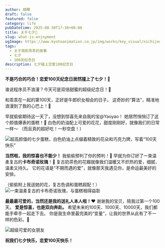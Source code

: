 ```yaml
---
author: 楠稞
draft: false
featured: false
category: life
pubDatetime: 2025-08-30T17:36+08:00
title: 关于七夕🌈
slug: what-is-enjoyment
ogImage: https://www.kyotoanimation.co.jp/img/works/key_visual/nichijou.jpg
tags:
  - 关于我和乖乖的故事
  - 七夕
  - 100天纪念日
description: 七夕碰上恋爱100纪念日
---
```



**不是巧合的巧合！恋爱100天纪念日居然撞上了七夕！💖**

谁说程序员不浪漫？今天可是双倍甜蜜的超级纪念日！🎉

和乖乖在一起的第100天，正好是牛郎织女相会的日子。
这奇妙的“算法”，精准地浪漫到了我的心巴上！🤩

早就偷偷期待这一天了，没想到惊喜先来自我的宝@Yaoyao！
她居然悄悄订了这个颜值爆表的蛋糕！🍰
白色的奶油配上可爱的花花，甜度刚刚好，就像我们的日常一样～
（而且真的超好吃！一秒空盘！）

<Img src="/src/assets/images/qixicake.jpeg" alt="超高颜值的七夕蛋糕，白色奶油上点缀着精致的花朵和巧克力牌，写着“100天快乐”"/>

**当然啦，我的惊喜也不能少！**
我偷偷预判了你的预判！🤫 早就为你订好了一束温柔复古的**卡布奇诺玫瑰**！🌹
复古奶茶色的花瓣就像我们温暖又不炽热的爱，细腻、温柔又持久。
它的花语是“不期而遇的爱”，就像那天我遇见你，是命运最美好的安排。

（偷偷附上我送她的花，复古色调和蛋糕超配！）
<Img src="/src/assets/images/rose.jpg" alt="一束温柔复古的卡布奇诺玫瑰，与蛋糕相得益彰"/>

**最最最可爱的，当然还是我的送礼人本人啦！❤️**
谢谢我的宝贝，陪我过第一个100天。
**爱是惊喜，也是双向奔赴。** 希望未来的100天、1000天、10000天，我们都能手牵手一起走下去。
你是我生命里最完美的“变量”，让我的世界从此有了不一样的色彩。🌈

<Img src="/src/assets/images/yaoyao.JPG" alt="超级可爱的女朋友"/>

**祝我们七夕快乐，恋爱100天快乐！**
